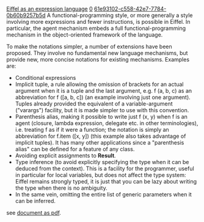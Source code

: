 [[Property:title|Eiffel as an expression language]]
[[Property:weight|0]]
[[Property:uuid|61e93102-c558-42e7-7784-0b60b9257b5d]]
A functional-programming style, or more generally a style involving more expressions and fewer instructions, is possible in Eiffel. In particular, the agent mechanism embeds a full functional-programming mechanism in the object-oriented framework of the language.

To make the notations simpler, a number of extensions have been proposed. They involve no fundamental new language mechanisms, but provide new, more concise notations for existing mechanisms. Examples are:
*Conditional expressions
*Implicit tuple, a rule allowing the omission of brackets for an actual argument when it is a tuple and the last argument, e.g. f (a, b, c) as an abbreviation for f ([a, b, c]) (an example involving just one argument). Tuples already provided the equivalent of a variable-argument ("varargs") facility, but it is made simpler to use with this convention.
*Parenthesis alias, making it possible to write just f (x, y) when f is an agent (closure, lambda expression, delegate etc. in other terminologies), i.e. treating f as if it were a function; the notation is simply an abbreviation for f.item ([x, y]) (this example also takes advantage of implicit tuples). It has many other applications since a "parenthesis alias" can be defined for a feature of any class.
*Avoiding explicit assignments to '''Result'''.
*Type inference (to avoid explicitly specifying the type when it can be deduced from the context). This is a facility for the programmer, useful in particular for local variables, but does not affect the type system: Eiffel remains strongly typed, it is just that you can be lazy about writing the type when there is no ambiguity.
*In the same vein, omitting the entire list of generic parameters when it can be inferred.

see [[file:expression_language.pdf|document as pdf]].






